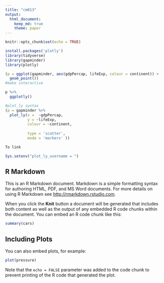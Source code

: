 ```yaml
---
title: "cm013"
output: 
  html_document:
    keep_md: true
    theme: paper
---
```


```r
knitr::opts_chunk$set(echo = TRUE)
```



```r
install.packages('plotly')
library(tidyverse)
library(gapminder)
library(plotly)
```

```r
(p = ggplot(gapminder, aes(gdpPercap, lifeExp, colour = continent)) +
  geom_point())
#make interactive 

p %>% 
  ggplotly()
```

```r
#plot_ly syntax
(p = gapminder %>% 
  plot_ly(x =  ~gdpPercap, 
          y = ~lifeExp, 
          colour = ~continent, 
          
          type = 'scatter', 
          mode = 'markers' ))

To link  

Sys.setenv("plot_ly_username = ")
```


## R Markdown

This is an R Markdown document. Markdown is a simple formatting syntax for authoring HTML, PDF, and MS Word documents. For more details on using R Markdown see <http://rmarkdown.rstudio.com>.

When you click the **Knit** button a document will be generated that includes both content as well as the output of any embedded R code chunks within the document. You can embed an R code chunk like this:

```r
summary(cars)
```

## Including Plots

You can also embed plots, for example:

```r
plot(pressure)
```

Note that the `echo = FALSE` parameter was added to the code chunk to prevent printing of the R code that generated the plot.
